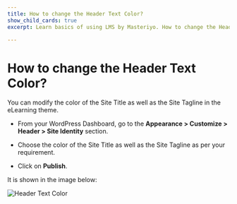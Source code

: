 ---
title: How to change the Header Text Color?
show_child_cards: true
excerpt: Learn basics of using LMS by Masteriyo. How to change the Header Text Color.

---

# How to change the Header Text Color?

You can modify the color of the Site Title as well as the Site Tagline in the eLearning theme.

- From your WordPress Dashboard, go to the **Appearance > Customize > Header > Site Identity** section.

- Choose the color of the Site Title as well as the Site Tagline as per your requirement.

- Click on **Publish**.

It is shown in the image below:

![Header Text Color](https://user-images.githubusercontent.com/109593521/183408860-3a75ed71-1a60-4c54-b156-77fd947420ae.png)
